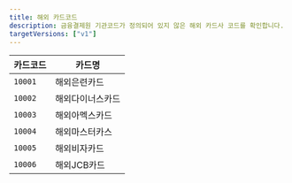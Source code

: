 ```yaml
---
title: 해외 카드코드
description: 금융결제원 기관코드가 정의되어 있지 않은 해외 카드사 코드를 확인합니다.
targetVersions: ["v1"]
---
```


|카드코드|카드명          |
|--------|----------------|
|`10001` |해외은련카드    |
|`10002` |해외다이너스카드|
|`10003` |해외아멕스카드  |
|`10004` |해외마스터카스  |
|`10005` |해외비자카드    |
|`10006` |해외JCB카드     |
